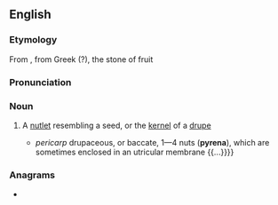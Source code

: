 ==English==

===Etymology===
From {{etyl|NL.|en}}, from Greek ({{etyl|grc|en}}?), the stone of fruit

===Pronunciation===
{{rfp|en}}

===Noun===
{{en-noun|pyrenae}}

# {{lb|en|botany}} A [[nutlet]] resembling a seed, or the [[kernel]] of a [[drupe]]
#* {{quote-book|en|year=1848|author=Samuel Frederick Gray|title=Gray's Supplement to the Pharmacopoeia|passage={{...}} ''pericarp'' drupaceous, or baccate, 1—4 nuts ('''pyrena'''), which are sometimes enclosed in an utricular membrane {{...}}}}

===Anagrams===
* {{anagrams|en|a=aenpry|napery|penary}}